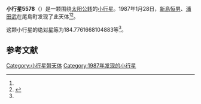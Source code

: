 {{Infobox planet
| bgcolour = #FFFFC0
| name = 5578 Takakura
| symbol = 
| image = 
| caption = 
| discovery = yes
| discovery_ref = 
| discoverer = [[新島恒男|新島恒男]]、[[浦田武|浦田武]]
| discovery_site = [[尾島町|尾島町]] 
| discovered = 1987年1月28日
| designations = yes
| mp_name = 
| named_after = 
| alt_names = 1987 BC/ 1978 GP1 / 1982 BS15
| mp_category = [[主带小行星|主带小行星]]
| orbit_ref = <ref name="a">[http://ssd.jpl.nasa.gov/sbdb.cgi?sstr=5578 5578 Takakura] {{Wayback|url=http://ssd.jpl.nasa.gov/sbdb.cgi?sstr=5578 |date=20210717072344 }}，小行星數據庫瀏覽器（JPL Small-Body Database Browser）－[[美国国家航空航天局|美国国家航空航天局]]喷气推进实验室</ref>
| epoch = 2456400.5 (2013年4月18日更新)
| aphelion = {{convert|3.145139065924085|AU|km|3|abbr=on|lk=out}}
| perihelion = {{convert|2.684220811305117|AU|km|3|abbr=on}}
| semimajor = {{convert|2.914679938614601|AU|km|3|abbr=on}}
| eccentricity = 0.079068416
| period = 1817.543168 [[日|日]]<br />4.98[[儒略年|儒略年]]
| avg_speed = 
| inclination = 1.984691117783505
| asc_node = 179.7122196216186
| mean_anomaly = 
| arg_peri = 184.7761668104883
| satellites = 
| physical_characteristics = yes
| dimensions = 
| mass = 
| density = 
| surface_grav = 
| escape_velocity = 
| sidereal_day = 
| axial_tilt = 
| pole_ecliptic_lat = 
| pole_ecliptic_lon = 
| albedo = 
| temperatures= 
| temp_name1 = 
| mean_temp_1 = 
| max_temp_1 = 
| temp_name2 = 
| max_temp_2 = 
| spectral_type = 
| abs_magnitude = 184.7761668104883
}}

'''小行星5578'''（{{lang-en|5578 Takakura}}）是一颗围绕[[太阳|太阳]][[公转|公转]]的[[小行星|小行星]]。1987年1月28日，[[新島恒男|新島恒男]]、[[浦田武|浦田武]]在尾島町发现了此天体<ref name="a" /><ref>{{cite news|title=小行星列表|url=http://cfa-www.harvard.edu/iau/lists/NumberedMPs.txt|accessdate=2013-07-08|newspaper=哈佛大学|archive-date=2008-05-17|archive-url=https://web.archive.org/web/20080517010638/http://cfa-www.harvard.edu/iau/lists/NumberedMPs.txt|dead-url=no}}</ref>。

这颗小行星的[[绝对星等|绝对星等]]为184.7761668104883等<ref name="a" />。

==参考文献==
{{reflist}}
{{Minor Planet Number|[[小行星5577|小行星5577]]|[[小行星5579|小行星5579]]}}

{{小天体}}

[[Category:小行星带天体|Category:小行星带天体]]
[[Category:1987年发现的小行星|Category:1987年发现的小行星]]

{{asteroid-stub}}